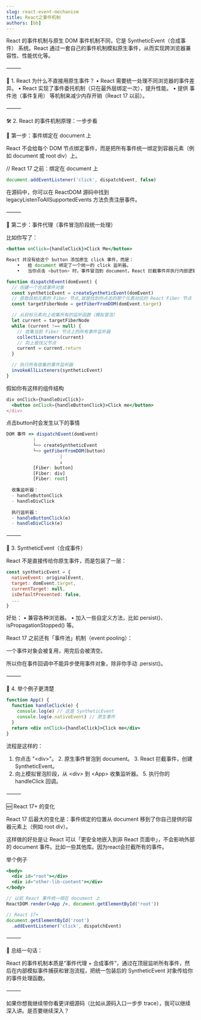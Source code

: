 ```yaml
---
slug: react-event-mechanism
title: React之事件机制
authors: [bb]
---
```


React 的事件机制与原生 DOM 事件机制不同，它是 SyntheticEvent（合成事件） 系统。React 通过一套自己的事件机制模拟原生事件，从而实现跨浏览器兼容性、性能优化等。

⸻

🧠 1. React 为什么不直接用原生事件？
	•	React 需要统一处理不同浏览器的事件差异。
	•	React 实现了事件委托机制（只在最外层绑定一次），提升性能。
	•	提供 事件池（事件复用） 等机制来减少内存开销（React 17 以前）。

⸻

🛠️ 2. React 的事件机制原理：一步步看

🧩 第一步：事件绑定在 document 上

React 不会给每个 DOM 节点绑定事件，而是把所有事件统一绑定到容器元素（例如 document 或 root div）上。

// React 17 之前：绑定在 document 上
```jsx
document.addEventListener('click', dispatchEvent, false)
```

在源码中，你可以在 ReactDOM 源码中找到 legacyListenToAllSupportedEvents 方法负责注册事件。

⸻

🧩 第二步：事件代理（事件冒泡阶段统一处理）

比如你写了：
```jsx
<button onClick={handleClick}>Click Me</button>

React 并没有给这个 button 添加原生 click 事件，而是：
	•	给 document 绑定了一个统一的 click 监听器。
	•	当你点击 <button> 时，事件冒泡到 document，React 拦截事件并执行内部逻辑：

function dispatchEvent(domEvent) {
  // 创建一个合成事件对象
  const syntheticEvent = createSyntheticEvent(domEvent)
  // 获取目标元素的 Fiber 节点,就是找到你点击的那个元素对应的 React Fiber 节点
  const targetFiberNode = getFiberFromDOM(domEvent.target)

  // 从目标元素向上收集所有的监听函数（模拟冒泡）
  let current = targetFiberNode
  while (current !== null) {
    // 收集当前 Fiber 节点上的所有事件监听器
    collectListeners(current)
    // 向上查找父节点
    current = current.return
  }

  // 执行所有收集的事件监听器
  invokeAllListeners(syntheticEvent)
}
```
假如你有这样的组件结构
```jsx
div onClick={handleDivClick}>
  <button onClick={handleButtonClick}>Click me</button>
</div>
```

点击button时会发生以下的事情
```jsx
DOM 事件 => dispatchEvent(domEvent)
          |
          └─> createSyntheticEvent
          └─> getFiberFromDOM(button)
                    |
                    ↓
          [Fiber: button]
          [Fiber: div]
          [Fiber: root]
          
  收集监听器：
  - handleButtonClick
  - handleDivClick
  
  执行监听器：
  - handleButtonClick(e)
  - handleDivClick(e)
```
⸻

🔁 3. SyntheticEvent（合成事件）

React 不是直接传给你原生事件，而是包装了一层：
```jsx
const syntheticEvent = {
  nativeEvent: originalEvent,
  target: domEvent.target,
  currentTarget: null,
  isDefaultPrevented: false,
  ...
}
```
好处：
	•	兼容各种浏览器。
	•	加入一些自定义方法，比如 persist()、isPropagationStopped() 等。

React 17 之前还有「事件池」机制（event pooling）：

一个事件对象会被复用，用完后会被清空。

所以你在事件回调中不能异步使用事件对象，除非你手动 .persist()。

⸻

🧪 4. 举个例子更清楚
```jsx
function App() {
  function handleClick(e) {
    console.log(e) // 这是 SyntheticEvent
    console.log(e.nativeEvent) // 原生事件
  }
  return <div onClick={handleClick}>Click me</div>
}
```
流程是这样的：
  1.	你点击 "&lt;div&gt;"。
	2.	原生事件冒泡到 document。
	3.	React 拦截事件，创建 SyntheticEvent。
  4.	向上模拟冒泡阶段，从 &lt;div&gt; 到 &lt;App&gt; 收集监听器。
	5.	执行你的 handleClick 回调。

⸻

🆕 React 17+ 的变化

React 17 后最大的变化是：事件绑定的位置从 document 移到了你自己提供的容器元素上（例如 root div）。

这样做的好处是让 React 可以「更安全地嵌入到非 React 页面中」，不会影响外部的 document 事件。比如一些其他库。因为react会拦截所有的事件。

举个例子
```jsx
<body>
  <div id="root"></div>
  <div id="other-lib-content"></div>
</body>
```
```jsx
// 以前 React 事件统一绑在 document 上
ReactDOM.render(<App />, document.getElementById('root'))

// React 17+
document.getElementById('root')
  .addEventListener('click', dispatchEvent)
```


⸻

📝 总结一句话：

React 的事件机制本质是“事件代理 + 合成事件”，通过在顶层监听所有事件，然后在内部模拟事件捕获和冒泡流程，把统一包装后的 SyntheticEvent 对象传给你的事件处理函数。

⸻

如果你想我继续带你看更详细源码（比如从源码入口一步步 trace），我可以继续深入讲。是否要继续深入？